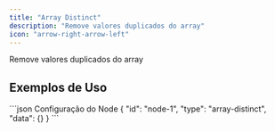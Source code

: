 ```yaml
---
title: "Array Distinct"
description: "Remove valores duplicados do array"
icon: "arrow-right-arrow-left"
---
```


<Card title="O que faz?" icon="lightbulb" iconType="duotone">
  Remove valores duplicados do array
</Card>


## Exemplos de Uso

<Tabs>
  <Tab title="Exemplo Básico">
    
  </Tab>
</Tabs>

<CodeGroup>
```json Configuração do Node
{
  "id": "node-1",
  "type": "array-distinct",
  "data": {}
}
```
</CodeGroup>
